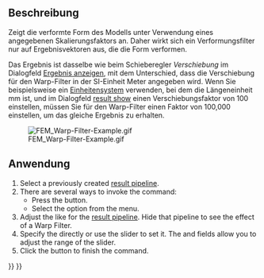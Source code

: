 <languages/>

{{Docnav/de
|[[FEM_PostBranchFilter/de|NachbereitungFilterVerzweigen]]
|[[FEM_PostFilterClipScalar/de|NachbereitungFilterSkalarerBeschnitt]]
|[[FEM_Workbench/de|FEM]]
|IconL=FEM_PostBranchFilter.svg
|IconR=FEM_PostFilterClipScalar.svg
|IconC=Workbench_FEM.svg
}}

{{GuiCommand/de
|Name=FEM PostFilterWarp
|Name/de=FEM NachbereitungFilterVerformung
|MenuLocation=Ergebnisse → Verformungsfilter
|Workbenches=[[FEM_Workbench/de|FEM]]
|SeeAlso=[[FEM_PostPipelineFromResult/de|FEM NachbereitungPipelineVonErgebnis]], [[FEM_tutorial/de|FEM Anleitung]]
}}

<span id="Description"></span>
==Beschreibung==

Zeigt die verformte Form des Modells unter Verwendung eines angegebenen Skalierungsfaktors an. Daher wirkt sich ein Verformungsfilter nur auf Ergebnisvektoren aus, die die Form verformen.

Das Ergebnis ist dasselbe wie beim Schieberegler ''Verschiebung'' im Dialogfeld [[FEM_ResultShow/de|Ergebnis anzeigen]], mit dem Unterschied, dass die Verschiebung für den Warp-Filter in der SI-Einheit Meter angegeben wird. Wenn Sie beispielsweise ein [[Preferences_Editor#Units|Einheitensystem]] verwenden, bei dem die Längeneinheit mm ist, und im Dialogfeld [[FEM_ResultShow/de|result show]] einen Verschiebungsfaktor von 100 einstellen, müssen Sie für den Warp-Filter einen Faktor von 100,000 einstellen, um das gleiche Ergebnis zu erhalten.

[[File:FEM_Warp-Filter-Example.gif]]

{{Caption|Ein Verformungsfilter der Verschiebung eines einseitig geklemmten Trägers.}}

<span id="Usage"></span>
==Anwendung==

# Select a previously created [[FEM_PostPipelineFromResult|result pipeline]].
# There are several ways to invoke the command:
#* Press the {{Button|[[Image:FEM_PostFilterWarp.svg|16px]] [[FEM_PostFilterWarp|Warp Filter]]}} button.
#* Select the {{MenuCommand|Results → [[Image:FEM_PostFilterWarp.svg|16px]] Warp Filter}} option from the menu.
# Adjust the {{MenuCommand|Result display options}} like for the [[FEM_PostPipelineFromResult|result pipeline]]. Hide that pipeline to see the effect of a Warp Filter.
# Specify the {{MenuCommand|Warp factor}} directly or use the slider to set it. The {{MenuCommand|Min warp}} and {{MenuCommand|Max warp}} fields allow you to adjust the range of the slider.
# Click the {{Button|OK}} button to finish the command.


{{Docnav/de
|[[FEM_PostBranchFilter/de|NachbereitungFilterVerzweigen]]
|[[FEM_PostFilterClipScalar/de|NachbereitungFilterSkalarerBeschnitt]]
|[[FEM_Workbench/de|FEM]]
|IconL=FEM_PostBranchFilter.svg
|IconR=FEM_PostFilterClipScalar.svg
|IconC=Workbench_FEM.svg
}}

{{FEM Tools navi{{#translation:}}}}
{{Userdocnavi{{#translation:}}}}
{{clear}}